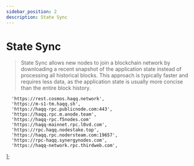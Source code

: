 ```yaml
---
sidebar_position: 2
description: State Sync
---
```


# State Sync

> State Sync allows new nodes to join a blockchain network by downloading a recent snapshot of the application state instead of processing all historical blocks. This approach is typically faster and requires less data, as the application state is usually more concise than the entire block history.



	  'https://rest.cosmos.haqq.network',
	  'https://m-s1-tm.haqq.sh',
	  'https://haqq-rpc.publicnode.com:443',
	  'https://haqq.rpc.m.anode.team',
	  'https://haqq-rpc.f5nodes.com'
	  'https://haqq-mainnet.rpc.l0vd.com',
  	  'https://rpc.haqq.nodestake.top',
  	  'https://haqq.rpc.nodersteam.com:19657',
  	  'https://rpc-haqq.synergynodes.com',
  	  'https://haqq-network.rpc.thirdweb.com',
];



<SelectPaste endpoints={endpoints} codeTemplate={stateSync} home={home} binary={binary} tip="Click on any RPC to paste it into the code block." />
